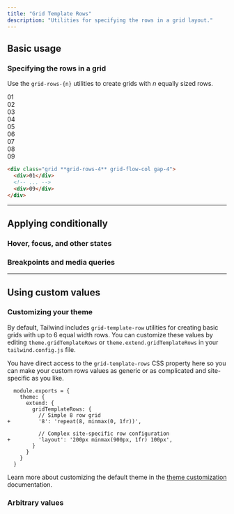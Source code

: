 ```yaml
---
title: "Grid Template Rows"
description: "Utilities for specifying the rows in a grid layout."
---
```




## Basic usage

### Specifying the rows in a grid

Use the `grid-rows-{n}` utilities to create grids with _n_ equally sized rows.

<Example>
  <div class="grid grid-rows-4 grid-flow-col gap-4 font-mono text-white text-sm text-center font-bold leading-6 bg-stripes-pink rounded-lg">
    <div class="p-4 rounded-lg shadow-lg bg-pink-500">01</div>
    <div class="p-4 rounded-lg shadow-lg bg-pink-500">02</div>
    <div class="p-4 rounded-lg shadow-lg bg-pink-500">03</div>
    <div class="p-4 rounded-lg shadow-lg bg-pink-500">04</div>
    <div class="p-4 rounded-lg shadow-lg bg-pink-500">05</div>
    <div class="p-4 rounded-lg shadow-lg bg-pink-500">06</div>
    <div class="p-4 rounded-lg shadow-lg bg-pink-500">07</div>
    <div class="p-4 rounded-lg shadow-lg bg-pink-500">08</div>
    <div class="p-4 rounded-lg shadow-lg bg-pink-500">09</div>
  </div>
</Example>

```html
<div class="grid **grid-rows-4** grid-flow-col gap-4">
  <div>01</div>
  <!-- ... -->
  <div>09</div>
</div>
```

---

## <Heading ignore>Applying conditionally</Heading>

### <Heading ignore>Hover, focus, and other states</Heading>

<HoverFocusAndOtherStates defaultClass="grid grid-rows-2" featuredClass="grid-rows-6" />

### <Heading ignore>Breakpoints and media queries</Heading>

<BreakpointsAndMediaQueries defaultClass="grid grid-rows-2" featuredClass="grid-rows-6" />

---

## Using custom values

### Customizing your theme

By default, Tailwind includes `grid-template-row` utilities for creating basic grids with up to 6 equal width rows. You can customize these values by editing `theme.gridTemplateRows` or `theme.extend.gridTemplateRows` in your `tailwind.config.js` file.

You have direct access to the `grid-template-rows` CSS property here so you can make your custom rows values as generic or as complicated and site-specific as you like.

```diff-js tailwind.config.js
  module.exports = {
    theme: {
      extend: {
        gridTemplateRows: {
          // Simple 8 row grid
+         '8': 'repeat(8, minmax(0, 1fr))',

          // Complex site-specific row configuration
+         'layout': '200px minmax(900px, 1fr) 100px',
        }
      }
    }
  }
```

Learn more about customizing the default theme in the [theme customization](/docs/theme#customizing-the-default-theme) documentation.

### Arbitrary values

<ArbitraryValues property="grid-template-rows" featuredClass="grid-rows-[200px_minmax(900px,_1fr)_100px]" />
